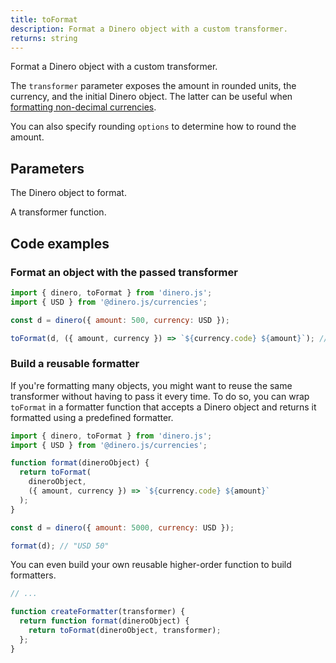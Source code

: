 ```yaml
---
title: toFormat
description: Format a Dinero object with a custom transformer.
returns: string
---
```


Format a Dinero object with a custom transformer.

The `transformer` parameter exposes the amount in rounded units, the currency, and the initial Dinero object. The latter can be useful when [formatting non-decimal currencies](/docs/advanced/formatting-non-decimal-currencies).

You can also specify rounding `options` to determine how to round the amount.

## Parameters

<Parameters>

<Parameter name="dineroObject" type="Dinero<TAmount>" required={true}>

The Dinero object to format.

</Parameter>

<Parameter name="transformer" type="Transformer<TAmount>" required={true}>

A transformer function.

</Parameter>

</Parameters>

## Code examples

### Format an object with the passed transformer

```js
import { dinero, toFormat } from 'dinero.js';
import { USD } from '@dinero.js/currencies';

const d = dinero({ amount: 500, currency: USD });

toFormat(d, ({ amount, currency }) => `${currency.code} ${amount}`); // "USD 5"
```

### Build a reusable formatter

If you're formatting many objects, you might want to reuse the same transformer without having to pass it every time. To do so, you can wrap `toFormat` in a formatter function that accepts a Dinero object and returns it formatted using a predefined formatter.

```js
import { dinero, toFormat } from 'dinero.js';
import { USD } from '@dinero.js/currencies';

function format(dineroObject) {
  return toFormat(
    dineroObject,
    ({ amount, currency }) => `${currency.code} ${amount}`
  );
}

const d = dinero({ amount: 5000, currency: USD });

format(d); // "USD 50"
```

You can even build your own reusable higher-order function to build formatters.

```js
// ...

function createFormatter(transformer) {
  return function format(dineroObject) {
    return toFormat(dineroObject, transformer);
  };
}
```
